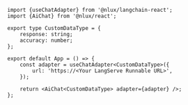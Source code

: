 ```tsx
import {useChatAdapter} from '@nlux/langchain-react';
import {AiChat} from '@nlux/react';

export type CustomDataType = {
    response: string;
    accuracy: number;
};

export default App = () => {
    const adapter = useChatAdapter<CustomDataType>({
        url: 'https://<Your LangServe Runnable URL>',
    });

    return <AiChat<CustomDataType> adapter={adapter} />;
};
```
